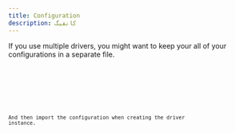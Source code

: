 ```yaml
---
title: Configuration
description: کانفیگ
---
```



If you use multiple drivers, you might want to keep your all of your configurations in a separate file.

<Tabs>
  <TabItem value="typescript" label="TypeScript">
    <Code code={configSnippets.ts} lang="ts" />
  </TabItem>
  <TabItem value="javascript" label="JavaScript">
    <Code code={configSnippets.js} lang="js" />
  </TabItem>
</Tabs>

And then import the configuration when creating the driver instance.
